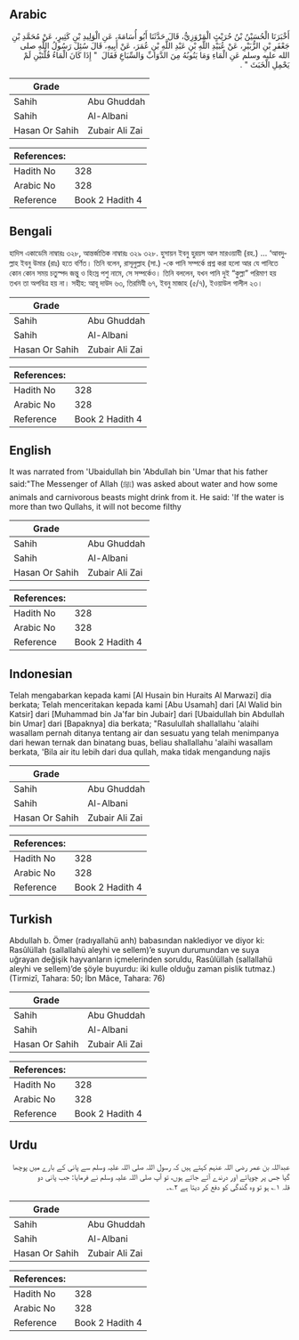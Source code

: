 ## Arabic


<div dir="rtl" lang="ar" style={{fontSize:'larger',backgroundColor:'#f8f9fa',padding:20}}>
أَخْبَرَنَا الْحُسَيْنُ بْنُ حُرَيْثٍ الْمَرْوَزِيُّ، قَالَ حَدَّثَنَا أَبُو أُسَامَةَ، عَنِ الْوَلِيدِ بْنِ كَثِيرٍ، عَنْ مُحَمَّدِ بْنِ جَعْفَرِ بْنِ الزُّبَيْرِ، عَنْ عُبَيْدِ اللَّهِ بْنِ عَبْدِ اللَّهِ بْنِ عُمَرَ، عَنْ أَبِيهِ، قَالَ سُئِلَ رَسُولُ اللَّهِ صلى الله عليه وسلم عَنِ الْمَاءِ وَمَا يَنُوبُهُ مِنَ الدَّوَابِّ وَالسِّبَاعِ فَقَالَ ‏ "‏ إِذَا كَانَ الْمَاءُ قُلَّتَيْنِ لَمْ يَحْمِلِ الْخَبَثَ ‏"‏ ‏.‏
</div>
<div style={{backgroundColor:'#f8f9fa',padding:20, marginBottom: 10}}><table> <thead> <tr> <th>Grade</th> <th></th> </tr> </thead> <tbody> <tr><td>Sahih</td><td>Abu Ghuddah</td></tr><tr><td>Sahih</td><td>Al-Albani</td></tr><tr><td>Hasan Or Sahih</td><td>Zubair Ali Zai</td></tr></tbody></table><table> <thead> <tr> <th>References:</th> <th></th> </tr> </thead> <tbody><tr><td>Hadith No</td><td>328</td></tr><tr><td>Arabic No</td><td>328</td></tr><tr><td>Reference</td><td>Book 2 Hadith 4</td></tr></tbody></table></div>

## Bengali


<div dir="ltr" lang="bn" style={{fontSize:'larger',backgroundColor:'#f8f9fa',padding:20}}>
হাদিস একাডেমি নাম্বারঃ ৩২৮, আন্তর্জাতিক নাম্বারঃ ৩২৯ ৩২৮. হুসায়ন ইবনু হুরয়স আল মারওয়াযী (রহ.) ... ‘আবদুল্লাহ ইবনু উমার (রাঃ) হতে বর্ণিত। তিনি বলেন, রাসূলুল্লাহ (সা.) -কে পানি সম্পর্কে প্রশ্ন করা হলো আর যে পানিতে কোন কোন সময় চতুস্পদ জন্তু ও হিংস্র পশু নামে, সে সম্পর্কেও। তিনি বললেন, যখন পানি দুই “কুল্লা” পরিমাণ হয় তখন তা অপবিত্র হয় না। সহীহ: আবূ দাউদ ৬৩, তিরমিযী ৬৭, ইবনু মাজাহ (৫/৭), ইওয়াউল গালীল ২৩।
</div>
<div style={{backgroundColor:'#f8f9fa',padding:20, marginBottom: 10}}><table> <thead> <tr> <th>Grade</th> <th></th> </tr> </thead> <tbody> <tr><td>Sahih</td><td>Abu Ghuddah</td></tr><tr><td>Sahih</td><td>Al-Albani</td></tr><tr><td>Hasan Or Sahih</td><td>Zubair Ali Zai</td></tr></tbody></table><table> <thead> <tr> <th>References:</th> <th></th> </tr> </thead> <tbody><tr><td>Hadith No</td><td>328</td></tr><tr><td>Arabic No</td><td>328</td></tr><tr><td>Reference</td><td>Book 2 Hadith 4</td></tr></tbody></table></div>

## English


<div dir="ltr" lang="en" style={{fontSize:'larger',backgroundColor:'#f8f9fa',padding:20}}>
It was narrated from 'Ubaidullah bin 'Abdullah bin 'Umar that his father said:"The Messenger of Allah (ﷺ) was asked about water and how some animals and carnivorous beasts might drink from it. He said: 'If the water is more than two Qullahs, it will not become filthy
</div>
<div style={{backgroundColor:'#f8f9fa',padding:20, marginBottom: 10}}><table> <thead> <tr> <th>Grade</th> <th></th> </tr> </thead> <tbody> <tr><td>Sahih</td><td>Abu Ghuddah</td></tr><tr><td>Sahih</td><td>Al-Albani</td></tr><tr><td>Hasan Or Sahih</td><td>Zubair Ali Zai</td></tr></tbody></table><table> <thead> <tr> <th>References:</th> <th></th> </tr> </thead> <tbody><tr><td>Hadith No</td><td>328</td></tr><tr><td>Arabic No</td><td>328</td></tr><tr><td>Reference</td><td>Book 2 Hadith 4</td></tr></tbody></table></div>

## Indonesian


<div dir="ltr" lang="id" style={{fontSize:'larger',backgroundColor:'#f8f9fa',padding:20}}>
Telah mengabarkan kepada kami [Al Husain bin Huraits Al Marwazi] dia berkata; Telah menceritakan kepada kami [Abu Usamah] dari [Al Walid bin Katsir] dari [Muhammad bin Ja'far bin Jubair] dari [Ubaidullah bin Abdullah bin Umar] dari [Bapaknya] dia berkata; "Rasulullah shallallahu 'alaihi wasallam pernah ditanya tentang air dan sesuatu yang telah menimpanya dari hewan ternak dan binatang buas, beliau shallallahu 'alaihi wasallam berkata, 'Bila air itu lebih dari dua qullah, maka tidak mengandung najis
</div>
<div style={{backgroundColor:'#f8f9fa',padding:20, marginBottom: 10}}><table> <thead> <tr> <th>Grade</th> <th></th> </tr> </thead> <tbody> <tr><td>Sahih</td><td>Abu Ghuddah</td></tr><tr><td>Sahih</td><td>Al-Albani</td></tr><tr><td>Hasan Or Sahih</td><td>Zubair Ali Zai</td></tr></tbody></table><table> <thead> <tr> <th>References:</th> <th></th> </tr> </thead> <tbody><tr><td>Hadith No</td><td>328</td></tr><tr><td>Arabic No</td><td>328</td></tr><tr><td>Reference</td><td>Book 2 Hadith 4</td></tr></tbody></table></div>

## Turkish


<div dir="ltr" lang="tr" style={{fontSize:'larger',backgroundColor:'#f8f9fa',padding:20}}>
Abdullah b. Ömer (radıyallahü anh) babasından naklediyor ve diyor ki: Rasûlüllah (sallallahü aleyhi ve sellem)’e suyun durumundan ve suya uğrayan değişik hayvanların içmelerinden soruldu, Rasûlüllah (sallallahü aleyhi ve sellem)’de şöyle buyurdu: iki kulle olduğu zaman pislik tutmaz.) (Tirmizî, Tahara: 50; İbn Mâce, Tahara: 76)
</div>
<div style={{backgroundColor:'#f8f9fa',padding:20, marginBottom: 10}}><table> <thead> <tr> <th>Grade</th> <th></th> </tr> </thead> <tbody> <tr><td>Sahih</td><td>Abu Ghuddah</td></tr><tr><td>Sahih</td><td>Al-Albani</td></tr><tr><td>Hasan Or Sahih</td><td>Zubair Ali Zai</td></tr></tbody></table><table> <thead> <tr> <th>References:</th> <th></th> </tr> </thead> <tbody><tr><td>Hadith No</td><td>328</td></tr><tr><td>Arabic No</td><td>328</td></tr><tr><td>Reference</td><td>Book 2 Hadith 4</td></tr></tbody></table></div>

## Urdu


<div dir="rtl" lang="ur" style={{fontSize:'larger',backgroundColor:'#f8f9fa',padding:20}}>
عبداللہ بن عمر رضی اللہ عنہم کہتے ہیں کہ رسول اللہ صلی اللہ علیہ وسلم سے پانی کے بارے میں پوچھا گیا جس پر چوپائے اور درندے آتے جاتے ہوں، تو آپ صلی اللہ علیہ وسلم نے فرمایا: جب پانی دو قلہ ۱؎ ہو تو وہ گندگی کو دفع کر دیتا ہے ۲؎۔
</div>
<div style={{backgroundColor:'#f8f9fa',padding:20, marginBottom: 10}}><table> <thead> <tr> <th>Grade</th> <th></th> </tr> </thead> <tbody> <tr><td>Sahih</td><td>Abu Ghuddah</td></tr><tr><td>Sahih</td><td>Al-Albani</td></tr><tr><td>Hasan Or Sahih</td><td>Zubair Ali Zai</td></tr></tbody></table><table> <thead> <tr> <th>References:</th> <th></th> </tr> </thead> <tbody><tr><td>Hadith No</td><td>328</td></tr><tr><td>Arabic No</td><td>328</td></tr><tr><td>Reference</td><td>Book 2 Hadith 4</td></tr></tbody></table></div>